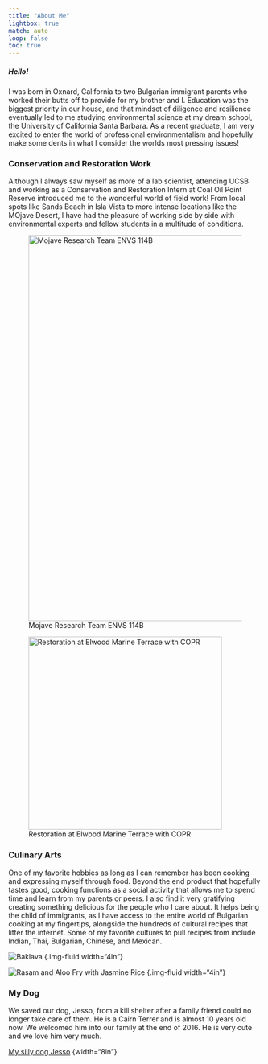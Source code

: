 ```yaml
---
title: "About Me"
lightbox: true
match: auto
loop: false
toc: true
---
```


##### Hello!

I was born in Oxnard, California to two Bulgarian immigrant parents who worked their butts off to provide for my brother and I. Education was the biggest priority in our house, and that mindset of diligence and resilience eventually led to me studying environmental science at my dream school, the University of California Santa Barbara. As a recent graduate, I am very excited to enter the world of professional environmentalism and hopefully make some dents in what I consider the worlds most pressing issues!

### Conservation and Restoration Work

Although I always saw myself as more of a lab scientist, attending UCSB and working as a Conservation and Restoration Intern at Coal Oil Point Reserve introduced me to the wonderful world of field work! From local spots like Sands Beach in Isla Vista to more intense locations like the MOjave Desert, I have had the pleasure of working side by side with environmental experts and fellow students in a multitude of conditions.

![Mojave Research Team ENVS 114B](photos/github_mojave.jpeg){width="8in"}

![Restoration at Elwood Marine Terrace with COPR](photos/github_copr.jpg){width="4in"}

### Culinary Arts

One of my favorite hobbies as long as I can remember has been cooking and expressing myself through food. Beyond the end product that hopefully tastes good, cooking functions as a social activity that allows me to spend time and learn from my parents or peers. I also find it very gratifying creating something delicious for the people who I care about. It helps being the child of immigrants, as I have access to the entire world of Bulgarian cooking at my fingertips, alongside the hundreds of cultural recipes that litter the internet. Some of my favorite cultures to pull recipes from include Indian, Thai, Bulgarian, Chinese, and Mexican.

![Baklava](photos/baklava.jpg) {.img-fluid width="4in"}

![Rasam and Aloo Fry with Jasmine Rice](photos/rasamaloo.jpg) {.img-fluid width="4in"}

### My Dog

We saved our dog, Jesso, from a kill shelter after a family friend could no longer take care of them. He is a Cairn Terrer and is almost 10 years old now. We welcomed him into our family at the end of 2016. He is very cute and we love him very much.

[My silly dog Jesso](photos/dog.jpg) {width="8in"}